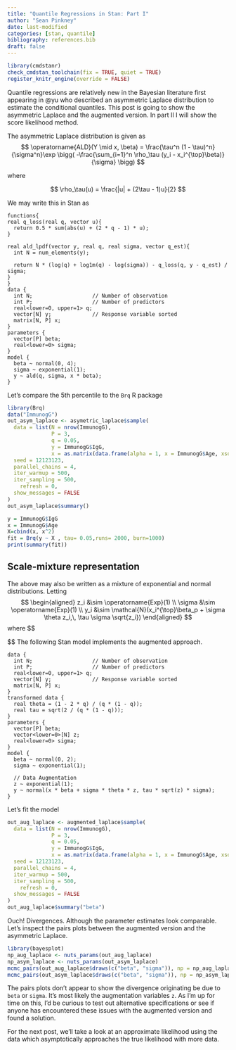 ```yaml
---
title: "Quantile Regressions in Stan: Part I"
author: "Sean Pinkney"
date: last-modified
categories: [stan, quantile]
bibliography: references.bib
draft: false
---
```


```r
library(cmdstanr)
check_cmdstan_toolchain(fix = TRUE, quiet = TRUE)
register_knitr_engine(override = FALSE)
```

Quantile regressions are relatively new in the Bayesian literature first appearing in @yu who described an asymmetric Laplace distribution to estimate the conditional quantiles. This post is going to show the asymmetric Laplace and the augmented version. In part II I will show the score likelihood method. 

The asymmetric Laplace distribution is given as 
$$
\operatorname{ALD}(Y \mid x, \beta) = \frac{\tau^n (1 - \tau)^n}{\sigma^n}\exp \bigg( -\frac{\sum_{i=1}^n \rho_\tau (y_i - x_i^{\top}\beta)}{\sigma} \bigg)
$$

where 

$$
\rho_\tau(u) = \frac{|u| + (2\tau - 1)u}{2}
$$

We may write this in Stan as

```cmdstan
functions{
real q_loss(real q, vector u){
  return 0.5 * sum(abs(u) + (2 * q - 1) * u);
}

real ald_lpdf(vector y, real q, real sigma, vector q_est){
  int N = num_elements(y);
  
  return N * (log(q) + log1m(q) - log(sigma)) - q_loss(q, y - q_est) / sigma;
}
}
data {
  int N;                   // Number of observation
  int P;                   // Number of predictors
  real<lower=0, upper=1> q;
  vector[N] y;             // Response variable sorted
  matrix[N, P] x;
}
parameters {
  vector[P] beta;
  real<lower=0> sigma;
}
model {
  beta ~ normal(0, 4);
  sigma ~ exponential(1);
  y ~ ald(q, sigma, x * beta);
}
```

Let's compare the 5th percentile to the `Brq` R package

```r
library(Brq)
data("ImmunogG")
out_asym_laplace <- asymetric_laplace$sample(
  data = list(N = nrow(ImmunogG),
              P = 3,
              q = 0.05,
              y = ImmunogG$IgG,
              x = as.matrix(data.frame(alpha = 1, x = ImmunogG$Age, xsq = ImmunogG$Age^2))),
  seed = 12123123, 
  parallel_chains = 4,
  iter_warmup = 500,
  iter_sampling = 500,
    refresh = 0,
  show_messages = FALSE
)
out_asym_laplace$summary()

y = ImmunogG$IgG
x = ImmunogG$Age
X=cbind(x, x^2)
fit = Brq(y ~ X , tau= 0.05,runs= 2000, burn=1000)
print(summary(fit))
```

## Scale-mixture representation

The above may also be written as a mixture of exponential  and normal distributions. Letting
$$
\begin{aligned}
z_i &\sim \operatorname{Exp}(1) \\
\sigma &\sim \operatorname{Exp}(1) \\
y_i &\sim \mathcal{N}(x_i^{\top}\beta_p + \sigma \theta z_i,\, \tau \sigma \sqrt{z_i})
\end{aligned}
$$
where 
$$
\begin{aligned}
\theta &= \frac{1 - 2 q}{q (1 - q)} \\
\tau &= \sqrt{\frac{2}{q(1 -q)}}

\end{aligned}
$$
The following Stan model implements the augmented approach.
```cmdstan
data {
  int N;                   // Number of observation
  int P;                   // Number of predictors
  real<lower=0, upper=1> q;
  vector[N] y;             // Response variable sorted
  matrix[N, P] x;
}
transformed data {
  real theta = (1 - 2 * q) / (q * (1 - q));
  real tau = sqrt(2 / (q * (1 - q)));
}
parameters {
  vector[P] beta;
  vector<lower=0>[N] z;
  real<lower=0> sigma;
}
model {
  beta ~ normal(0, 2);
  sigma ~ exponential(1);
  
  // Data Augmentation
  z ~ exponential(1);
  y ~ normal(x * beta + sigma * theta * z, tau * sqrt(z) * sigma);
}
```
Let's fit the model
```r
out_aug_laplace <- augmented_laplace$sample(
  data = list(N = nrow(ImmunogG),
              P = 3,
              q = 0.05,
              y = ImmunogG$IgG,
              x = as.matrix(data.frame(alpha = 1, x = ImmunogG$Age, xsq = ImmunogG$Age^2))),
  seed = 12123123, 
  parallel_chains = 4,
  iter_warmup = 500,
  iter_sampling = 500,
    refresh = 0,
  show_messages = FALSE
)
out_aug_laplace$summary("beta")
```
Ouch! Divergences. Although the parameter estimates look comparable. Let's inspect the pairs plots between the augmented version and the asymmetric Laplace.
```r
library(bayesplot)
np_aug_laplace <- nuts_params(out_aug_laplace)
np_asym_laplace <- nuts_params(out_asym_laplace)
mcmc_pairs(out_aug_laplace$draws(c("beta", "sigma")), np = np_aug_laplace)
mcmc_pairs(out_asym_laplace$draws(c("beta", "sigma")), np = np_asym_laplace)
```
The pairs plots don't appear to show the divergence originating be due to `beta` or `sigma`. It's most likely the augmentation variables `z`. As I'm up for time on this, I'd be curious to test out alternative specifications or see if anyone has encountered these issues with the augmented version and found a solution.

For the next post, we'll take a look at an approximate likelihood using the data which asymptotically approaches the true likelihood with more data. 


